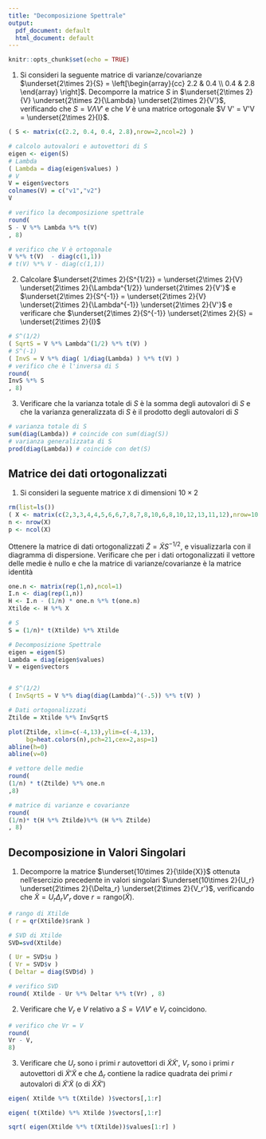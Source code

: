 ```yaml
---
title: "Decomposizione Spettrale"
output:
  pdf_document: default
  html_document: default
---
```


```r
knitr::opts_chunk$set(echo = TRUE)
```

1. Si consideri la seguente matrice di varianze/covarianze $\underset{2\times 2}{S} = \left[\begin{array}{cc}
2.2 & 0.4 \\
0.4 & 2.8 \end{array} 
\right]$. Decomporre la matrice $S$ in $\underset{2\times 2}{V} \underset{2\times 2}{\Lambda} \underset{2\times 2}{V'}$, verificando che $S=V \Lambda V'$ e che $V$ è una matrice ortogonale $V V' = V'V = \underset{2\times 2}{I}$. 


```r
( S <- matrix(c(2.2, 0.4, 0.4, 2.8),nrow=2,ncol=2) )

# calcolo autovalori e autovettori di S
eigen <- eigen(S)
# Lambda
( Lambda = diag(eigen$values) )
# V
V = eigen$vectors
colnames(V) = c("v1","v2")
V

# verifico la decomposizione spettrale
round( 
S - V %*% Lambda %*% t(V) 
, 8)

# verifico che V è ortogonale
V %*% t(V)  - diag(c(1,1))
# t(V) %*% V - diag(c(1,1))
```

2. Calcolare $\underset{2\times 2}{S^{1/2}} = \underset{2\times 2}{V} \underset{2\times 2}{\Lambda^{1/2}} \underset{2\times 2}{V'}$ e $\underset{2\times 2}{S^{-1}} = \underset{2\times 2}{V} \underset{2\times 2}{\Lambda^{-1}} \underset{2\times 2}{V'}$ e verificare che $\underset{2\times 2}{S^{-1}} \underset{2\times 2}{S} = \underset{2\times 2}{I}$

```r
# S^(1/2)
( SqrtS = V %*% Lambda^(1/2) %*% t(V) )
# S^(-1)
( InvS = V %*% diag( 1/diag(Lambda) ) %*% t(V) )
# verifico che è l'inversa di S
round( 
InvS %*% S
, 8)
```

3. Verificare che la varianza totale di $S$ è la somma degli autovalori di $S$ e che la varianza generalizzata di $S$ è il prodotto degli autovalori di $S$

```r
# varianza totale di S
sum(diag(Lambda)) # coincide con sum(diag(S))
# varianza generalizzata di S
prod(diag(Lambda)) # coincide con det(S)
```


## Matrice dei dati ortogonalizzati

1. Si consideri la seguente matrice `X` di dimensioni $10 \times 2$ 

```r
rm(list=ls())
( X <- matrix(c(2,3,3,4,4,5,6,6,7,8,7,8,10,6,8,10,12,13,11,12),nrow=10,ncol=2) )
n <- nrow(X)
p <- ncol(X)
```

Ottenere la matrice di dati ortogonalizzati $\tilde{Z} = \tilde{X} S^{-1/2}$, e visualizzarla con il diagramma di dispersione. Verificare che per i dati ortogonalizzati il vettore delle medie è nullo e che la matrice di varianze/covarianze è la matrice identità

```r
one.n <- matrix(rep(1,n),ncol=1)
I.n <- diag(rep(1,n))
H <- I.n - (1/n) * one.n %*% t(one.n)
Xtilde <- H %*% X

# S
S = (1/n)* t(Xtilde) %*% Xtilde

# Decomposizione Spettrale
eigen = eigen(S)
Lambda = diag(eigen$values)
V = eigen$vectors


# S^(1/2)
( InvSqrtS = V %*% diag(diag(Lambda)^(-.5)) %*% t(V) )

# Dati ortogonalizzati
Ztilde = Xtilde %*% InvSqrtS 

plot(Ztilde, xlim=c(-4,13),ylim=c(-4,13),
     bg=heat.colors(n),pch=21,cex=2,asp=1)
abline(h=0)
abline(v=0)

# vettore delle medie
round( 
(1/n) * t(Ztilde) %*% one.n
,8)

# matrice di varianze e covarianze
round( 
(1/n)* t(H %*% Ztilde)%*% (H %*% Ztilde) 
, 8)
```

## Decomposizione in Valori Singolari

1. Decomporre la matrice $\underset{10\times 2}{\tilde{X}}$ ottenuta nell'esercizio precedente in valori singolari $\underset{10\times 2}{U_r} \underset{2\times 2}{\Delta_r} \underset{2\times 2}{V_r'}$, verificando che $\tilde{X}=U_r \Delta_r V'_r$ dove $r = \mathrm{rango}(\tilde{X})$. 

```r
# rango di Xtilde
( r = qr(Xtilde)$rank )

# SVD di Xtilde
SVD=svd(Xtilde)

( Ur = SVD$u )
( Vr = SVD$v )
( Deltar = diag(SVD$d) )

# verifico SVD
round( Xtilde - Ur %*% Deltar %*% t(Vr) , 8)
```

2.  Verificare che $V_r$ e $V$ relativo a $S = V \Lambda V'$ e $V_r$ coincidono.

```r
# verifico che Vr = V
round(
Vr - V,
8)
```

3. Verificare che $U_r$ sono i primi $r$ autovettori di $\tilde{X} \tilde{X}'$, $V_r$ sono i primi $r$ autovettori di $\tilde{X}'\tilde{X}$ e che $\Delta_r$ contiene la radice quadrata dei primi $r$ autovalori di $\tilde{X}'\tilde{X}$ (o di $\tilde{X} \tilde{X}'$)

```r
eigen( Xtilde %*% t(Xtilde) )$vectors[,1:r]

eigen( t(Xtilde) %*% Xtilde )$vectors[,1:r]

sqrt( eigen(Xtilde %*% t(Xtilde))$values[1:r] )
```
